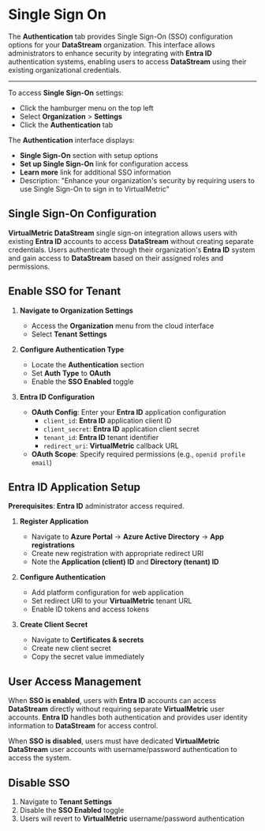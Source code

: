 # Single Sign On

The **Authentication** tab provides Single Sign-On (SSO) configuration options for your **DataStream** organization. This interface allows administrators to enhance security by integrating with **Entra ID** authentication systems, enabling users to access **DataStream** using their existing organizational credentials.

---

To access **Single Sign-On** settings:

- Click the hamburger menu on the top left
- Select **Organization** > **Settings**
- Click the **Authentication** tab

The **Authentication** interface displays:

- **Single Sign-On** section with setup options
- **Set up Single Sign-On** link for configuration access
- **Learn more** link for additional SSO information
- Description: "Enhance your organization's security by requiring users to use Single Sign-On to sign in to VirtualMetric"

## Single Sign-On Configuration

**VirtualMetric DataStream** single sign-on integration allows users with existing **Entra ID** accounts to access **DataStream** without creating separate credentials. Users authenticate through their organization's **Entra ID** system and gain access to **DataStream** based on their assigned roles and permissions.

## Enable SSO for Tenant

1. **Navigate to Organization Settings**
   - Access the **Organization** menu from the cloud interface
   - Select **Tenant Settings**

2. **Configure Authentication Type**
   - Locate the **Authentication** section
   - Set **Auth Type** to **OAuth**
   - Enable the **SSO Enabled** toggle

3. **Entra ID Configuration**
   - **OAuth Config**: Enter your **Entra ID** application configuration
     - `client_id`: **Entra ID** application client ID
     - `client_secret`: **Entra ID** application client secret
     - `tenant_id`: **Entra ID** tenant identifier
     - `redirect_uri`: **VirtualMetric** callback URL
   - **OAuth Scope**: Specify required permissions (e.g., `openid profile email`)

## Entra ID Application Setup

**Prerequisites**: **Entra ID** administrator access required.

1. **Register Application**
   - Navigate to **Azure Portal** → **Azure Active Directory** → **App registrations**
   - Create new registration with appropriate redirect URI
   - Note the **Application (client) ID** and **Directory (tenant) ID**

2. **Configure Authentication**
   - Add platform configuration for web application
   - Set redirect URI to your **VirtualMetric** tenant URL
   - Enable ID tokens and access tokens

3. **Create Client Secret**
   - Navigate to **Certificates & secrets**
   - Create new client secret
   - Copy the secret value immediately

## User Access Management

When **SSO is enabled**, users with **Entra ID** accounts can access **DataStream** directly without requiring separate **VirtualMetric** user accounts. **Entra ID** handles both authentication and provides user identity information to **DataStream** for access control.

When **SSO is disabled**, users must have dedicated **VirtualMetric DataStream** user accounts with username/password authentication to access the system.

## Disable SSO

1. Navigate to **Tenant Settings**
2. Disable the **SSO Enabled** toggle
3. Users will revert to **VirtualMetric** username/password authentication
